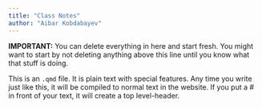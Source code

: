 ```yaml
---
title: "Class Notes"
author: "Aibar Kobdabayev"
---
```


**IMPORTANT:** You can delete everything in here and start fresh. You might want to start by not deleting anything above this line until you know what that stuff is doing.

This is an `.qmd` file. It is plain text with special features. Any time you write just like this, it will be compiled to normal text in the website. If you put a \# in front of your text, it will create a top level-header.

